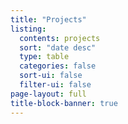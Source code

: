 ```yaml
---
title: "Projects"
listing:
  contents: projects
  sort: "date desc"
  type: table
  categories: false
  sort-ui: false
  filter-ui: false
page-layout: full
title-block-banner: true
---
```



